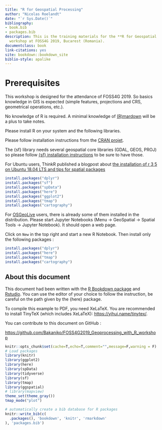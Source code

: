 ```yaml
--- 
title: "R for Geospatial Processing"
author: "Nicolas Roelandt"
date: "`r Sys.Date()`"
bibliography:
- book.bib
- packages.bib
description: This is the training materials for the **R for Geospatial Processing**
  workshop at FOSS4G 2019, Bucarest (Romania).
documentclass: book
link-citations: yes
site: bookdown::bookdown_site
biblio-style: apalike
---
```


# Prerequisites

This workshop is designed for the attendance of FOSS4G 2019. So basics knowledge in GIS is expected (simple features, projections and CRS, geometrical operations, etc.).

No knowledge of R is required. A minimal knowledge of [(R)mardown](https://rmarkdown.rstudio.com/) will be a plus to take notes.

Please install R on your system and the following libraries.

Please follow installation instructions from the [CRAN projet](https://cran.r-project.org/).

The {sf} library needs several geospatial core libraries (GDAL, GEOS, PROJ) so please follow [{sf} installation instructions](https://github.com/r-spatial/sf/) to be sure to have those.

For Ubuntu users, ThinkR published a blogpost about [the installation of r 3 5 on Ubuntu 18.04 LTS and tips for spatial packages](https://rtask.thinkr.fr/installation-of-r-3-5-on-ubuntu-18-04-lts-and-tips-for-spatial-packages/)


```r
install.packages("dplyr")
install.packages("sf")
install.packages("spData")
install.packages("here")
install.packages("ggplot2")
install.packages("tmap")
install.packages("cartography")
```

For [OSGeoLive](https://live.osgeo.org) users, there is already some of them installed in the distribution.
Please start Jupyter Notebooks (Menu -> GeoSpatial -> Spatial Tools -> Jupyter Notebook). It should open a web page.

Click on `New` in the top right and start a new R Notebook. Then install only the following packages :


```r
install.packages("dplyr")
install.packages("here")
install.packages("tmap")
install.packages("cartography")
```

## About this document

This document had been written with the [R Bookdown package](https://bookdown.org/yihui/bookdown) and [Rstudio](https://www.rstudio.com). You can use the editor of your choice to follow the instruction, be careful on the path given by the {here} package.

To compile this example to PDF, you need XeLaTeX. You are recommended to install TinyTeX (which includes XeLaTeX): <https://yihui.name/tinytex/>.

You can contribute to this document on GitHub :

[https://github.com/Bakaniko/FOSS4G2019_Geoprocessing_with_R_workshop](https://github.com/Bakaniko/FOSS4G2019_Geoprocessing_with_R_workshop)

```r
knitr::opts_chunk$set(cache=T,echo=T,comment="",message=F,warning = F)
# Load packages
library(knitr)
library(ggplot2)
library(here)
library(spData)
library(tidyverse)
library(sf)
library(tmap)
library(ggspatial)
# library(mapview)
theme_set(theme_gray())
tmap_mode("plot")
```

```r
# automatically create a bib database for R packages
knitr::write_bib(c(
  .packages(), 'bookdown', 'knitr', 'rmarkdown'
), 'packages.bib')
```
